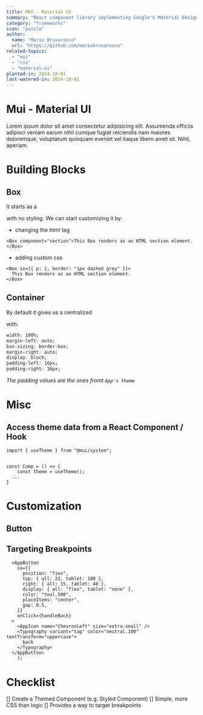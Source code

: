 ```yaml
---
title: MUI - Material UI
summary: "React component library implementing Google's Material Design"
category: "frameworks"
icon: "puzzle"
author:
  name: "Mario Brusarosco"
  url: "https://github.com/mariobrusarosco"
related-topics:
  - "mui"
  - "css"
  - "material-ui"
planted-in: 2024-10-01
last-watered-in: 2024-10-01
---
```


# Mui - Material UI

Lorem ipsum dolor sit amet consectetur adipisicing elit. Assumenda officiis adipisci veniam earum nihil cumque fugiat reiciendis nam maiores doloremque, voluptatum quisquam eveniet vel itaque libero amet sit. Nihil, aperiam.

# Building Blocks

## Box

It starts as a <div /> with no styling. We can start customizing it by:

- changing the html tag

```tsx
<Box component="section">This Box renders as an HTML section element.</Box>
```

- adding custom css

```tsx
<Box sx={{ p: 2, border: "1px dashed grey" }}>
  This Box renders as an HTML section element.
</Box>
```

## Container

By default it gives us a centralized <div/> with:

```css
width: 100%;
margin-left: auto;
box-sizing: border-box;
margin-right: auto;
display: block;
padding-left: 16px;
padding-right: 16px;
```

_The padding values are the ones fromt `App's theme`_

# Misc

## Access theme data from a React Component / Hook

```tsx
import { useTheme } from "@mui/system";


const Comp = () => {
	const theme = useTheme();
  ...
}
```

# Customization

## Button

## Targeting Breakpoints

```tsx
  <AppButton
    sx={{
      position: "fiex",
      top: { all: 22, tablet: 100 },
      right: { all: 15, tablet: 40 },
      display: { all: "flex", tablet: "none" },
      color: "teal.500",
      placeItems: "center",
      gap: 0.5,
    }}
    onClick={handleBack}
  >
    <AppIcon name="ChevronLeft" size="extra-small" />
    <Typography variant="tag" color="neutral.100" textTransform="uppercase">
      back
    </Typography>
  </AppButton>
	);
```

# Checklist

[] Create a Themed Component (e.g. Styled Component)
[] Simple, more CSS than logic
[] Provides a way to target breakpoints
